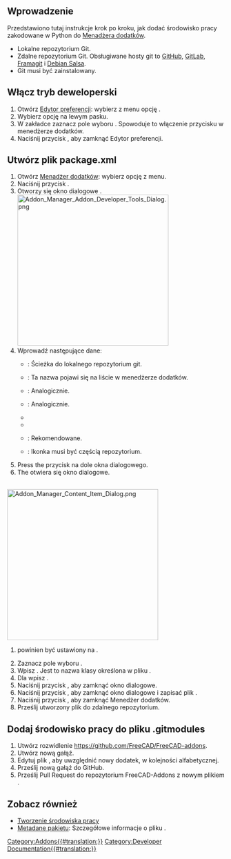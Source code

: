 <languages/>
{{TOCright}}

<span id="Introduction"></span>
==Wprowadzenie==

Przedstawiono tutaj instrukcje krok po kroku, jak dodać środowisko pracy zakodowane w Python do [[Std_AddonMgr/pl|Menadżera dodatków]].

* Lokalne repozytorium Git.
* Zdalne repozytorium Git. Obsługiwane hosty git to [https://github.com GitHub], [https://about.gitlab.com/ GitLab], [https://framagit.org/public/projects Framagit] i [https://salsa.debian.org/public Debian Salsa].
* Git musi być zainstalowany.

<span id="Enable_developer_mode"></span>
==Włącz tryb deweloperski==

# Otwórz [[Preferences_Editor|Edytor preferencji]]: wybierz z menu opcję {{MenuCommand|Edycja → [[Image:Std_DlgPreferences.svg|16px]] Preferencje ...}}.
# Wybierz opcję {{MenuCommand|[[Image:Std_AddonMgr.svg|16px]] Menadżer dodatków}} na lewym pasku.
# W zakładce {{MenuCommand|Opcje menedżera dodatków}} zaznacz pole wyboru {{MenuCommand|Tryb dewelopera dodatków}}. Spowoduje to włączenie przycisku {{Button|Narzędzia programisty ...}} w menedżerze dodatków.
# Naciśnij przycisk {{Button|OK}}, aby zamknąć Edytor preferencji.

<span id="Create_the_package.xml_file"></span>
==Utwórz plik package.xml==

# Otwórz [[Std_AddonMgr|Menadżer dodatków]]: wybierz opcję {{MenuCommand|Narzędzia → [[Image:Std_AddonMgr.svg|16px]] Menadżer dodatków}} z menu.
# Naciśnij przycisk {{Button|Narzędzia programisty ...}}.
# Otworzy się okno dialogowe {{MenuCommand|Narzędzia dla twórców dodatków}}.<br> [[Image:Addon_Manager_Addon_Developer_Tools_Dialog.png|350px]]
# Wprowadź następujące dane:
#* {{MenuCommand|Ścieżka do dodatku}}: Ścieżka do lokalnego repozytorium git.
#* {{MenuCommand|Nazwa dodatku}}: Ta nazwa pojawi się na liście w menedżerze dodatków.
#* {{MenuCommand|Opis}}: Analogicznie.
#* {{MenuCommand|Wersja}}: Analogicznie.
#* {{MenuCommand|URL repozytorium}}
#* {{MenuCommand|Gałąź podstawowa}}
#* {{MenuCommand|URL README}}: Rekomendowane.
#* {{MenuCommand|Ikonka}}: Ikonka musi być częścią repozytorium.
# Press the {{Button|[[Image:List-add.svg|16px]]}} przycisk na dole okna dialogowego.
# The {{MenuCommand|Zawartość elementu}} otwiera się okno dialogowe.
<br>[[Image:Addon_Manager_Content_Item_Dialog.png|350px]]
# {{MenuCommand|Typ treści}} powinien być ustawiony na {{Value|Workbench}}.
# Zaznacz pole wyboru {{MenuCommand|To jest jedyny element w dodatku}}.
# Wpisz {{MenuCommand|Nazwa klasy środowiska pracy}}. Jest to nazwa klasy określona w pliku {{FileName|InitGui.py}}.
# Dla {{MenuCommand|Katalog podrzędny}} wpisz {{Value|./}}.
# Naciśnij przycisk {{Button|OK}}, aby zamknąć okno dialogowe.
# Naciśnij przycisk {{Button|Zapisz}}, aby zamknąć okno dialogowe {{MenuCommand|Narzędzia dla twórców dodatków}} i zapisać plik {{FileName|package.xml}}.
# Naciśnij przycisk {{Button|[[Image:Process-stop.svg|16px]] Close}}, aby zamknąć Menedżer dodatków.
# Prześlij utworzony plik do zdalnego repozytorium.

<span id="Add_the_workbench_to_the_.gitmodules_file"></span>
==Dodaj środowisko pracy do pliku .gitmodules==

# Utwórz rozwidlenie https://github.com/FreeCAD/FreeCAD-addons.
# Utwórz nową gałąź.
# Edytuj plik {{FileName|.gitmodules}}, aby uwzględnić nowy dodatek, w kolejności alfabetycznej.
# Prześlij nową gałąź do GitHub.
# Prześlij Pull Request do repozytorium FreeCAD-Addons z nowym plikiem {{FileName|.gitmodules}}.

<span id="See_also"></span>
==Zobacz również==

* [[Workbench_creation/pl|Tworzenie środowiska pracy]]
* [[Package_Metadata/pl|Metadane pakietu]]: Szczegółowe informacje o pliku {{FileName|package.xml}}.


[[Category:Addons{{#translation:}}]]
[[Category:Developer Documentation{{#translation:}}]]